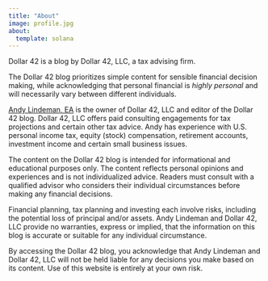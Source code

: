 ```yaml
---
title: "About"
image: profile.jpg
about:
  template: solana
---
```


Dollar 42 is a blog by Dollar 42, LLC, a tax advising firm.

The Dollar 42 blog prioritizes simple content for sensible financial decision making, while acknowledging that personal financial is _highly personal_ and will necessarily vary between different individuals.

[Andy Lindeman, EA](https://www.linkedin.com/in/andylindeman/) is the owner of Dollar 42, LLC and editor of the Dollar 42 blog. Dollar 42, LLC offers paid consulting engagements for tax projections and certain other tax advice. Andy has experience with U.S. personal income tax, equity (stock) compensation, retirement accounts, investment income and certain small business issues.

:::{.callout-note}
The content on the Dollar 42 blog is intended for informational and educational purposes only. The content reflects personal opinions and experiences and is not individualized advice. Readers must consult with a qualified advisor who considers their individual circumstances before making any financial decisions.

Financial planning, tax planning and investing each involve risks, including the potential loss of principal and/or assets. Andy Lindeman and Dollar 42, LLC provide no warranties, express or implied, that the information on this blog is accurate or suitable for any individual circumstance.

By accessing the Dollar 42 blog, you acknowledge that Andy Lindeman and Dollar 42, LLC will not be held liable for any decisions you make based on its content. Use of this website is entirely at your own risk.
:::
